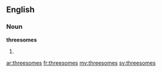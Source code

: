 ==English==

===Noun===
'''threesomes'''

# {{plural of|[[threesome]]}}

[[ar:threesomes]]
[[fr:threesomes]]
[[my:threesomes]]
[[sv:threesomes]]